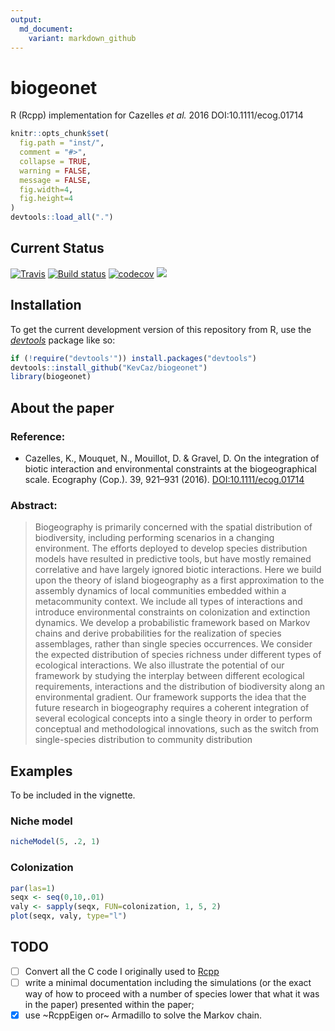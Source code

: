 ```yaml
---
output:
  md_document:
    variant: markdown_github
---
```



# biogeonet

R (Rcpp) implementation for Cazelles *et al.* 2016 DOI:10.1111/ecog.01714

```r
knitr::opts_chunk$set(
  fig.path = "inst/",
  comment = "#>",
  collapse = TRUE,
  warning = FALSE,
  message = FALSE,
  fig.width=4,
  fig.height=4
)
devtools::load_all(".")
```



## Current Status

[![Travis](https://travis-ci.org/KevCaz/biogeonet.svg?branch=master)](https://travis-ci.org/KevCaz/biogeonet)
[![Build status](https://ci.appveyor.com/api/projects/status/82soqdq3d0g0ceo2?svg=true)](https://ci.appveyor.com/project/KevCaz/biogeonet)
[![codecov](https://codecov.io/gh/KevCaz/biogeonet/branch/master/graphs/badge.svg)](https://codecov.io/gh/KevCaz/biogeonet)
![](https://img.shields.io/badge/licence-GPL>=2-8f10cb.svg)



## Installation

To get the current development version of this repository from R, use the
[*devtools*](http://cran.r-project.org/web/packages/devtools/index.html) package like so:

```r
if (!require("devtools'")) install.packages("devtools")
devtools::install_github("KevCaz/biogeonet")
library(biogeonet)
```



## About the paper

### Reference:

- Cazelles, K., Mouquet, N., Mouillot, D. & Gravel, D. On the integration of biotic interaction and environmental constraints at the biogeographical scale. Ecography (Cop.). 39, 921–931 (2016). [DOI:10.1111/ecog.01714](http://onlinelibrary.wiley.com/doi/10.1111/ecog.01714/abstract)

### Abstract:

> Biogeography is primarily concerned with the spatial distribution of biodiversity, including performing scenarios in a changing environment. The efforts deployed to develop species distribution models have resulted in predictive tools, but have mostly remained correlative and have largely ignored biotic interactions. Here we build upon the theory of island biogeography as a first approximation to the assembly dynamics of local communities embedded within a metacommunity context. We include all types of interactions and introduce environmental constraints on colonization and extinction dynamics. We develop a probabilistic framework based on Markov chains and derive probabilities for the realization of species assemblages, rather than single species occurrences. We consider the expected distribution of species richness under different types of ecological interactions. We also illustrate the potential of our framework by studying the interplay between different ecological requirements, interactions and the distribution of biodiversity along an environmental gradient. Our framework supports the idea that the future research in biogeography requires a coherent integration of several ecological concepts into a single theory in order to perform conceptual and methodological innovations, such as the switch from single-species distribution to community distribution


## Examples

To be included in the vignette.

### Niche model

```r
nicheModel(5, .2, 1)
```

### Colonization

```r
par(las=1)
seqx <- seq(0,10,.01)
valy <- sapply(seqx, FUN=colonization, 1, 5, 2)
plot(seqx, valy, type="l")
```



## TODO

- [ ] Convert all the C code I originally used to [Rcpp](https://github.com/RcppCore/Rcpp)
- [ ] write a minimal documentation including the simulations (or the exact way of how to proceed with a number of species lower that what it was in the paper) presented within the paper;
- [X] use ~RcppEigen or~ Armadillo to solve the Markov chain.
